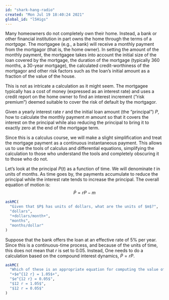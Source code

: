 ```yaml
---
id: "shark-hang-radio"
created: "Mon Jul 19 18:40:24 2021"
global_id: "l5Higs"
---
```


Many homeowners do not completely own their home. Instead, a bank or other financial institution in part owns the home through the terms of a *mortgage*. The mortgagee (e.g., a bank) will receive a monthly payment from the mortgagor (that is, the home owner). In setting the amount of the monthly payment, the mortgagee takes into account the initial size of the loan covered by the mortgage, the duration of the mortgage (typically 360 months, a 30-year mortgage), the calculated credit-worthiness of the mortgagor and other risk factors such as the loan's initial amount as a fraction of the value of the house. 

This is not as intricate a calculation as it might seem. The mortgagee typically has a cost of money (expressed as an interest rate) and uses a credit report on the home owner to find an interest increment ("risk premium") deemed suitable to cover the risk of default by the mortgagor.

Given a yearly interest rate $r$ and the initial loan amount (the "principal") $P$, how to calculate the monthly payment $m$ amount so that it covers the interest on the principal while also reducing the principal to bring it to exactly zero at the end of the mortgage term.

Since this is a calculus course, we will make a slight simplification and treat the mortgage payment as a continuous instantaneous payment. This allows us to use the tools of calculus and differential equations, simplifying the calculation to those who understand the tools and completely obscuring it to those who do not.

Let's look at the principal $P(t)$ as a function of time. We will denominate $t$ in units of months. As time goes by, the payments accumulate to reduce the principal while the interest rate tends to increase the principal. The overall equation of motion is:
$$\dot{P} = r P - m$$

```r
askMC(
  "Given that $P$ has units of dollars, what are the units of $m$?",
  "dollars",
  "+dollars/month+",
  "months",
  "months/dollar"
)
```

Suppose that the bank offers the loan at an effective rate of 5% per year. Since this is a continuous-time process, and because of the units of time, this does not mean that $r$ is set to 0.05. Instead, One needs to do a calculation based on the compound interest dynamics, $\dot{P} = r P$. 

```r
askMC(
  "Which of these is an appropriate equation for computing the value of $r$ so that the effective interest rate is 5% per year? (Remember, time is in months.)",
  "+$e^{12 r} = 1.05$+",
  "$e^{12 r} = 0.05$",
  "$12 r = 1.05$",
  "$12 r = 0.05$"
)
```

